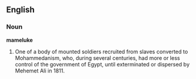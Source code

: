 ==English==

===Noun===

'''mameluke'''

#One of a body of mounted soldiers recruited from slaves converted to Mohammedanism, who, during several centuries, had more or less control of the government of Egypt, until exterminated or dispersed by Mehemet Ali in 1811.